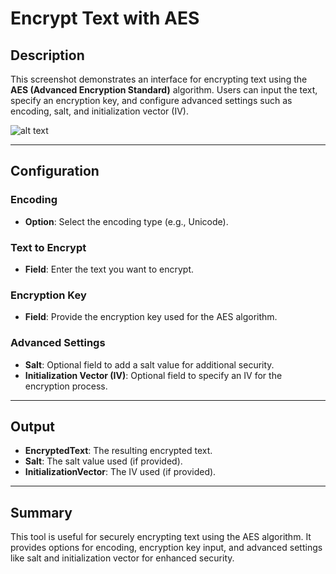 # Encrypt Text with AES

## Description

This screenshot demonstrates an interface for encrypting text using the **AES (Advanced Encryption Standard)** algorithm. Users can input the text, specify an encryption key, and configure advanced settings such as encoding, salt, and initialization vector (IV).

![alt text](../../assets/cryptography/encrypt-text-with-aes.png)

---

## Configuration

### Encoding

- **Option**: Select the encoding type (e.g., Unicode).

### Text to Encrypt

- **Field**: Enter the text you want to encrypt.

### Encryption Key

- **Field**: Provide the encryption key used for the AES algorithm.

### Advanced Settings

- **Salt**: Optional field to add a salt value for additional security.
- **Initialization Vector (IV)**: Optional field to specify an IV for the encryption process.

---

## Output

- **EncryptedText**: The resulting encrypted text.
- **Salt**: The salt value used (if provided).
- **InitializationVector**: The IV used (if provided).

---

## Summary

This tool is useful for securely encrypting text using the AES algorithm. It provides options for encoding, encryption key input, and advanced settings like salt and initialization vector for enhanced security.